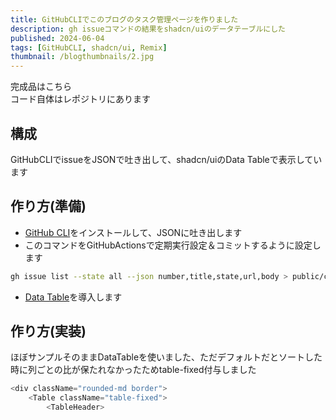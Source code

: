 ```yaml
---
title: GitHubCLIでこのブログのタスク管理ページを作りました
description: gh issueコマンドの結果をshadcn/uiのデータテーブルにした
published: 2024-06-04
tags: [GitHubCLI, shadcn/ui, Remix]
thumbnail: /blogthumbnails/2.jpg
---
```


完成品はこちら  
<NavigationButton path="/task" label="tasks"/>
コード自体はレポジトリにあります

## 構成
GitHubCLIでissueをJSONで吐き出して、shadcn/uiのData Tableで表示しています

## 作り方(準備)
- [GitHub CLI](https://docs.github.com/en/github-cli/github-cli/about-github-cli)をインストールして、JSONに吐き出します
- このコマンドをGitHubActionsで定期実行設定＆コミットするように設定します
```bash
gh issue list --state all --json number,title,state,url,body > public/currentIssues.json
```
- [Data Table](https://ui.shadcn.com/docs/components/data-table)を導入します


## 作り方(実装)
ほぼサンプルそのままDataTableを使いました、ただデフォルトだとソートした時に列ごとの比が保たれなかったためtable-fixed付与しました
```typescript
<div className="rounded-md border">
    <Table className="table-fixed">
        <TableHeader>
```
